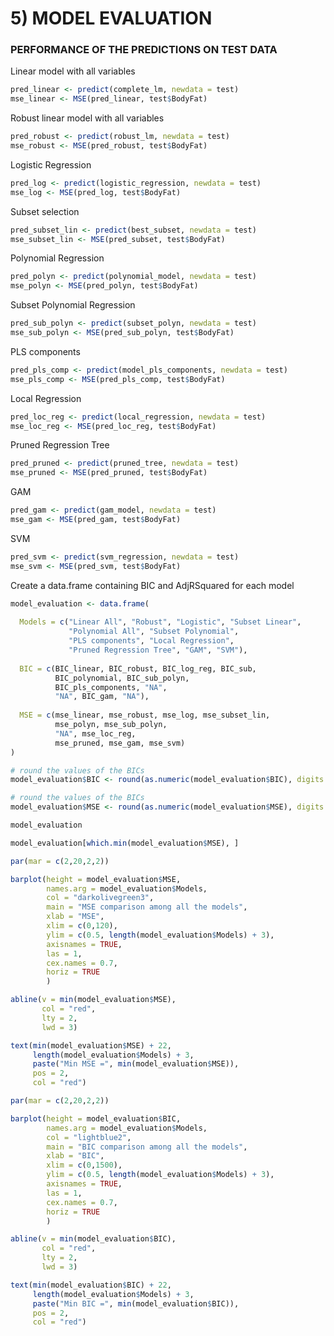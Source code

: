 # 5) MODEL EVALUATION 


### PERFORMANCE OF THE PREDICTIONS ON TEST DATA ###

Linear model with all variables
```r
pred_linear <- predict(complete_lm, newdata = test)
mse_linear <- MSE(pred_linear, test$BodyFat)
```

Robust linear model with all variables
```r
pred_robust <- predict(robust_lm, newdata = test)
mse_robust <- MSE(pred_robust, test$BodyFat)
```

Logistic Regression
```r
pred_log <- predict(logistic_regression, newdata = test)
mse_log <- MSE(pred_log, test$BodyFat)
```

Subset selection
```r
pred_subset_lin <- predict(best_subset, newdata = test)
mse_subset_lin <- MSE(pred_subset, test$BodyFat)
```

Polynomial Regression
```r
pred_polyn <- predict(polynomial_model, newdata = test)
mse_polyn <- MSE(pred_polyn, test$BodyFat)
```

Subset Polynomial Regression
```r
pred_sub_polyn <- predict(subset_polyn, newdata = test)
mse_sub_polyn <- MSE(pred_sub_polyn, test$BodyFat)
```

PLS components
```r
pred_pls_comp <- predict(model_pls_components, newdata = test)
mse_pls_comp <- MSE(pred_pls_comp, test$BodyFat)
```

Local Regression
```r
pred_loc_reg <- predict(local_regression, newdata = test)
mse_loc_reg <- MSE(pred_loc_reg, test$BodyFat)
```

Pruned Regression Tree
```r
pred_pruned <- predict(pruned_tree, newdata = test)
mse_pruned <- MSE(pred_pruned, test$BodyFat)
```

GAM
```r
pred_gam <- predict(gam_model, newdata = test)
mse_gam <- MSE(pred_gam, test$BodyFat)
```

SVM
```r
pred_svm <- predict(svm_regression, newdata = test)
mse_svm <- MSE(pred_svm, test$BodyFat)
```



Create a data.frame containing BIC and AdjRSquared for each model
```r
model_evaluation <- data.frame(
  
  Models = c("Linear All", "Robust", "Logistic", "Subset Linear", 
             "Polynomial All", "Subset Polynomial", 
             "PLS components", "Local Regression",
             "Pruned Regression Tree", "GAM", "SVM"),
  
  BIC = c(BIC_linear, BIC_robust, BIC_log_reg, BIC_sub,
          BIC_polynomial, BIC_sub_polyn, 
          BIC_pls_components, "NA", 
          "NA", BIC_gam, "NA"),
  
  MSE = c(mse_linear, mse_robust, mse_log, mse_subset_lin, 
          mse_polyn, mse_sub_polyn, 
          "NA", mse_loc_reg,
          mse_pruned, mse_gam, mse_svm)
)

# round the values of the BICs
model_evaluation$BIC <- round(as.numeric(model_evaluation$BIC), digits = 2)

# round the values of the BICs
model_evaluation$MSE <- round(as.numeric(model_evaluation$MSE), digits = 2)

model_evaluation
```

```r
model_evaluation[which.min(model_evaluation$MSE), ]
```


```r
par(mar = c(2,20,2,2))

barplot(height = model_evaluation$MSE, 
        names.arg = model_evaluation$Models,
        col = "darkolivegreen3",
        main = "MSE comparison among all the models",
        xlab = "MSE",
        xlim = c(0,120),
        ylim = c(0.5, length(model_evaluation$Models) + 3),
        axisnames = TRUE,
        las = 1,
        cex.names = 0.7,
        horiz = TRUE
        )

abline(v = min(model_evaluation$MSE), 
       col = "red",
       lty = 2,
       lwd = 3)

text(min(model_evaluation$MSE) + 22, 
     length(model_evaluation$Models) + 3, 
     paste("Min MSE =", min(model_evaluation$MSE)), 
     pos = 2, 
     col = "red")
```


```r
par(mar = c(2,20,2,2))

barplot(height = model_evaluation$BIC, 
        names.arg = model_evaluation$Models,
        col = "lightblue2",
        main = "BIC comparison among all the models",
        xlab = "BIC",
        xlim = c(0,1500),
        ylim = c(0.5, length(model_evaluation$Models) + 3),
        axisnames = TRUE,
        las = 1,
        cex.names = 0.7,
        horiz = TRUE
        )

abline(v = min(model_evaluation$BIC), 
       col = "red",
       lty = 2,
       lwd = 3)

text(min(model_evaluation$BIC) + 22, 
     length(model_evaluation$Models) + 3, 
     paste("Min BIC =", min(model_evaluation$BIC)), 
     pos = 2, 
     col = "red")
```
